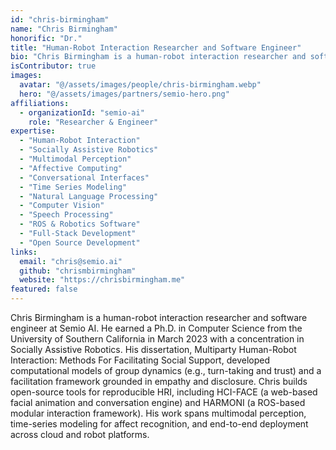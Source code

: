 ```yaml
---
id: "chris-birmingham"
name: "Chris Birmingham"
honorific: "Dr."
title: "Human-Robot Interaction Researcher and Software Engineer"
bio: "Chris Birmingham is a human-robot interaction researcher and software engineer at Semio AI. He earned a Ph.D. in Computer Science from the University of Southern California in March 2023 with a concentration in Socially Assistive Robotics. His dissertation, Multiparty Human-Robot Interaction: Methods For Facilitating Social Support, developed computational models of group dynamics (e.g., turn-taking and trust) and a facilitation framework grounded in empathy and disclosure. Chris builds open-source tools for reproducible HRI, including HCI-FACE (a web-based facial animation and conversation engine) and HARMONI (a ROS-based modular interaction framework). His work spans multimodal perception, time-series modeling for affect recognition, and end-to-end deployment across cloud and robot platforms."
isContributor: true
images:
  avatar: "@/assets/images/people/chris-birmingham.webp"
  hero: "@/assets/images/partners/semio-hero.png"
affiliations:
  - organizationId: "semio-ai"
    role: "Researcher & Engineer"
expertise:
  - "Human-Robot Interaction"
  - "Socially Assistive Robotics"
  - "Multimodal Perception"
  - "Affective Computing"
  - "Conversational Interfaces"
  - "Time Series Modeling"
  - "Natural Language Processing"
  - "Computer Vision"
  - "Speech Processing"
  - "ROS & Robotics Software"
  - "Full-Stack Development"
  - "Open Source Development"
links:
  email: "chris@semio.ai"
  github: "chrismbirmingham"
  website: "https://chrisbirmingham.me"
featured: false
---
```


Chris Birmingham is a human-robot interaction researcher and software engineer at Semio AI. He earned a Ph.D. in Computer Science from the University of Southern California in March 2023 with a concentration in Socially Assistive Robotics. His dissertation, Multiparty Human-Robot Interaction: Methods For Facilitating Social Support, developed computational models of group dynamics (e.g., turn-taking and trust) and a facilitation framework grounded in empathy and disclosure. Chris builds open-source tools for reproducible HRI, including HCI-FACE (a web-based facial animation and conversation engine) and HARMONI (a ROS-based modular interaction framework). His work spans multimodal perception, time-series modeling for affect recognition, and end-to-end deployment across cloud and robot platforms.
